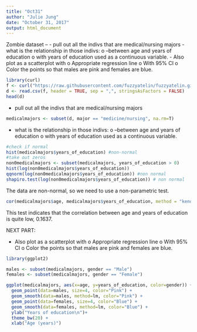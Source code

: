 ```yaml
---
title: "Oct31"
author: "Julie Jung"
date: "October 31, 2017"
output: html_document
---
```

Zombie dataset – 
-  pull out all the indivs that are medical/nursing majors
-	what is the relationship in those indivs:
o	–between age and years of education
o	with years of education used as a continuous variable. 
-	Also plot as a scatterplot with
o	Appropriate regression line
o	With 95% CI
o	Color the points so that males are pink and females are blue. 

```r
library(curl)
f <- curl("https://raw.githubusercontent.com/fuzzyatelin/fuzzyatelin.github.io/master/AN597_Fall17/zombies.csv")
d <- read.csv(f, header = TRUE, sep = ",", stringsAsFactors = FALSE)
head(d)
```

-  pull out all the indivs that are medical/nursing majors
```r
medicalmajors <- subset(d, major == "medicine/nursing", na.rm=T)
```

-  what is the relationship in those indivs:
      o	–between age and years of education
      o	with years of education used as a continuous variable. 

```r
#check if normal
hist(medicalmajors$years_of_education) #non-normal
#take out zeros
non0medicalmajors <- subset(medicalmajors, years_of_education > 0)
hist(log(non0medicalmajors$years_of_education))
qqnorm(log(non0medicalmajors$years_of_education)) #non normal
shapiro.test(log(non0medicalmajors$years_of_education)) # non normal
```
The data are non-normal, so we need to use a non-parametric test. 

```r
cor(medicalmajors$age, medicalmajors$years_of_education, method = "kendall")
```
This test indicates that the correlation between age and years of education is quite low, 0.1637. 

NEXT PART: 

-  Also plot as a scatterplot with
      o	Appropriate regression line
      o	With 95% CI
      o	Color the points so that males are pink and females are blue. 

```r
library(ggplot2)

males <- subset(medicalmajors, gender == "Male")
females <- subset(medicalmajors, gender == "Female")

ggplot(medicalmajors, aes(x=age, y=years_of_education, color=gender)) + 
  geom_point(data=males, size=4, color="Pink") +
  geom_smooth(data=males, method=lm, color="Pink") +
  geom_point(data=females, size=4, color="Blue") +
  geom_smooth(data=females, method=lm, color="Blue") +
  ylab("Years of education\n")+
  theme_bw(20) +
  xlab("Age (years)")

```